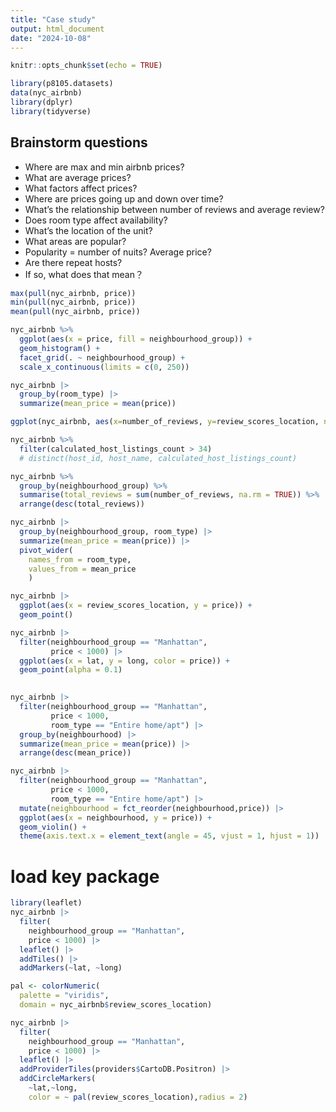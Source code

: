 ```yaml
---
title: "Case study"
output: html_document
date: "2024-10-08"
---
```


```r
knitr::opts_chunk$set(echo = TRUE)
```

```r
library(p8105.datasets)
data(nyc_airbnb)
library(dplyr)
library(tidyverse)
```


## Brainstorm questions
* Where are max and min airbnb prices?
 * What are average prices?
 * What factors affect prices?
* Where are prices going up and down over time?
* What's the relationship between number of reviews and average review?
* Does room type affect availability?
* What's the location of the unit?
 * What areas are popular?
 * Popularity = number of nuits? Average price?
* Are there repeat hosts?
 * If so, what does that mean？
```r
max(pull(nyc_airbnb, price))
min(pull(nyc_airbnb, price))
mean(pull(nyc_airbnb, price))
```
```r
nyc_airbnb %>%
  ggplot(aes(x = price, fill = neighbourhood_group)) +
  geom_histogram() +
  facet_grid(. ~ neighbourhood_group) +
  scale_x_continuous(limits = c(0, 250))
```
```r
nyc_airbnb |>
  group_by(room_type) |>
  summarize(mean_price = mean(price))
```

```r
ggplot(nyc_airbnb, aes(x=number_of_reviews, y=review_scores_location, na.rm=TRUE)) + geom_point()
```
```r
nyc_airbnb %>%
  filter(calculated_host_listings_count > 34)
  # distinct(host_id, host_name, calculated_host_listings_count)
```

```r
nyc_airbnb %>%
  group_by(neighbourhood_group) %>%
  summarise(total_reviews = sum(number_of_reviews, na.rm = TRUE)) %>%
  arrange(desc(total_reviews))
```
```r
nyc_airbnb |>
  group_by(neighbourhood_group, room_type) |>
  summarize(mean_price = mean(price)) |>
  pivot_wider(
    names_from = room_type,
    values_from = mean_price
    )
```
```r
nyc_airbnb |>
  ggplot(aes(x = review_scores_location, y = price)) +
  geom_point()
```
```r
nyc_airbnb |>
  filter(neighbourhood_group == "Manhattan",
         price < 1000) |>
  ggplot(aes(x = lat, y = long, color = price)) +
  geom_point(alpha = 0.1)
  
```
```r
nyc_airbnb |>
  filter(neighbourhood_group == "Manhattan",
         price < 1000,
         room_type == "Entire home/apt") |>
  group_by(neighbourhood) |>
  summarize(mean_price = mean(price)) |>
  arrange(desc(mean_price))
```

```r
nyc_airbnb |>
  filter(neighbourhood_group == "Manhattan",
         price < 1000,
         room_type == "Entire home/apt") |>
  mutate(neighbourhood = fct_reorder(neighbourhood,price)) |>
  ggplot(aes(x = neighbourhood, y = price)) +
  geom_violin() +
  theme(axis.text.x = element_text(angle = 45, vjust = 1, hjust = 1))
```
# load key package
```r
library(leaflet)
nyc_airbnb |>
  filter(
    neighbourhood_group == "Manhattan",
    price < 1000) |>
  leaflet() |>
  addTiles() |>
  addMarkers(~lat, ~long)
```


```r
pal <- colorNumeric(
  palette = "viridis",
  domain = nyc_airbnb$review_scores_location)

nyc_airbnb |>
  filter(
    neighbourhood_group == "Manhattan",
    price < 1000) |>
  leaflet() |>
  addProviderTiles(providers$CartoDB.Positron) |>
  addCircleMarkers(
    ~lat,~long,
    color = ~ pal(review_scores_location),radius = 2)
```

